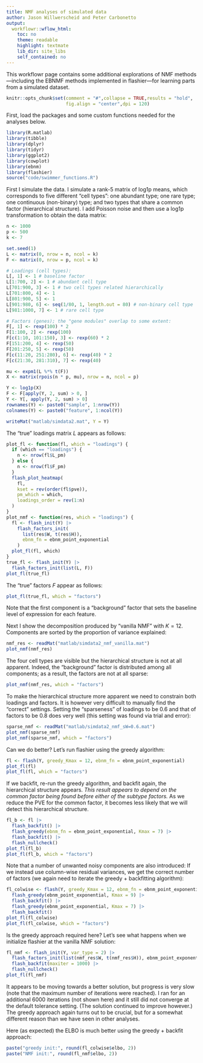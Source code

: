 ```yaml
---
title: NMF analyses of simulated data
author: Jason Willwerscheid and Peter Carbonetto
output:
  workflowr::wflow_html:
    toc: no
    theme: readable
    highlight: textmate
    lib_dir: site_libs
    self_contained: no
---
```


This workflowr page contains some additional explorations of NMF
methods—including the EBNMF methods implemented in flashier---for
learning parts from a simulated dataset.

```r
knitr::opts_chunk$set(comment = "#",collapse = TRUE,results = "hold",
                      fig.align = "center",dpi = 120)
```

First, load the packages and some custom functions needed for the
analyses below.

```r
library(R.matlab)
library(tibble)
library(dplyr)
library(tidyr)
library(ggplot2)
library(cowplot)
library(ebnm)
library(flashier)
source("code/swimmer_functions.R")
```

First I simulate the data. I simulate a rank-5 matrix of log1p means, which corresponds to five different "cell types": one abundant type; one rare type; one continuous (non-binary) type; and two types that share a common factor (hierarchical structure). I add Poisson noise and then use a log1p transformation to obtain the data matrix:

```r
n <- 1000
p <- 500
k <- 7

set.seed(1)
L <- matrix(0, nrow = n, ncol = k)
F <- matrix(0, nrow = p, ncol = k)

# Loadings (cell types):
L[, 1] <- 1 # baseline factor
L[1:700, 2] <- 1 # abundant cell type
L[701:900, 3] <- 1 # two cell types related hierarchically
L[701:800, 4] <- 1
L[801:900, 5] <- 1
L[901:980, 6] <- seq(1/80, 1, length.out = 80) # non-binary cell type
L[981:1000, 7] <- 1 # rare cell type

# Factors (genes); the "gene modules" overlap to some extent:
F[, 1] <- rexp(100) * 2
F[1:100, 2] <- rexp(100)
F[c(1:10, 101:150), 3] <- rexp(60) * 2
F[151:200, 4] <- rexp(50)
F[201:250, 5] <- rexp(50)
F[c(11:20, 251:280), 6] <- rexp(40) * 2
F[c(21:30, 281:310), 7] <- rexp(40)

mu <- expm1(L %*% t(F))
X <- matrix(rpois(n * p, mu), nrow = n, ncol = p)

Y <- log1p(X)
F <- F[apply(Y, 2, sum) > 0, ]
Y <- Y[, apply(Y, 2, sum) > 0]
rownames(Y) <- paste0("sample", 1:nrow(Y))
colnames(Y) <- paste0("feature", 1:ncol(Y))

writeMat("matlab/simdata2.mat", Y = Y)
```

The "true" loadings matrix $L$ appears as follows:

```r
plot_fl <- function(fl, which = "loadings") {
  if (which == "loadings") {
    n <- nrow(fl$L_pm)
  } else {
    n <- nrow(fl$F_pm)
  }
  flash_plot_heatmap(
    fl, 
    kset = rev(order(fl$pve)), 
    pm_which = which, 
    loadings_order = rev(1:n)
  )
}
plot_nmf <- function(res, which = "loadings") {
  fl <- flash_init(Y) |> 
    flash_factors_init(
      list(res$W, t(res$H)), 
      ebnm_fn = ebnm_point_exponential
    )
  plot_fl(fl, which)
}
true_fl <- flash_init(Y) |>
  flash_factors_init(list(L, F))
plot_fl(true_fl)
```

The "true" factors $F$ appear as follows:

```r
plot_fl(true_fl, which = "factors")
```

Note that the first component is a "background" factor that sets the baseline level of expression for each feature.

Next I show the decomposition produced by "vanilla NMF" with $K = 12$. Components are sorted by the proportion of variance explained:

```r
nmf_res <- readMat("matlab/simdata2_nmf_vanilla.mat")
plot_nmf(nmf_res)
```

The four cell types are visible but the hierarchical structure is not at all apparent. Indeed, the "background" factor is distributed among all components; as a result, the factors are not at all sparse:

```r
plot_nmf(nmf_res, which = "factors")
```

To make the hierarchical structure more apparent we need to constrain both loadings and factors. It is however very difficult to manually find the "correct" settings. Setting the "sparseness" of loadings to be 0.6 and that of factors to be 0.8 does very well (this setting was found via trial and error):

```r
sparse_nmf <- readMat("matlab/simdata2_nmf_sW=0.6.mat")
plot_nmf(sparse_nmf)
plot_nmf(sparse_nmf, which = "factors")
```

Can we do better? Let's run flashier using the greedy algorithm:

```r
fl <- flash(Y, greedy_Kmax = 12, ebnm_fn = ebnm_point_exponential)
plot_fl(fl)
plot_fl(fl, which = "factors")
```

If we backfit, re-run the greedy algorithm, and backfit again, the hierarchical structure appears. *This result appears to depend on the common factor being found before either of the subtype factors.* As we reduce the PVE for the common factor, it becomes less likely that we will detect this hierarchical structure. 

```r
fl_b <- fl |> 
  flash_backfit() |>
  flash_greedy(ebnm_fn = ebnm_point_exponential, Kmax = 7) |>
  flash_backfit() |>
  flash_nullcheck()
plot_fl(fl_b)
plot_fl(fl_b, which = "factors")
```

Note that a number of unwanted noisy components are also introduced: If we instead use column-wise residual variances, we get the correct number of factors (we again need to iterate the greedy + backfitting algorithm):

```r
fl_colwise <- flash(Y, greedy_Kmax = 12, ebnm_fn = ebnm_point_exponential, var_type = 2, backfit = TRUE) |>
  flash_greedy(ebnm_point_exponential, Kmax = 9) |>
  flash_backfit() |>
  flash_greedy(ebnm_point_exponential, Kmax = 7) |>
  flash_backfit()
plot_fl(fl_colwise)
plot_fl(fl_colwise, which = "factors")
```
Is the greedy approach required here? Let's see what happens when we initialize flashier at the vanilla NMF solution:

```r
fl_nmf <- flash_init(Y, var_type = 2) |>
  flash_factors_init(list(nmf_res$W, t(nmf_res$H)), ebnm_point_exponential) |>
  flash_backfit(maxiter = 1000) |>
  flash_nullcheck()
plot_fl(fl_nmf)
```

It appears to be moving towards a better solution, but progress is very slow (note that the maximum number of iterations were reached). I ran for an additional 6000 iterations (not shown here) and it still did not converge at the default tolerance setting. (The solution continued to improve however.) The greedy approach again turns out to be crucial, but for a somewhat different reason than we have seen in other analyses.

Here (as expected) the ELBO is much better using the greedy + backfit approach:

```r
paste("greedy init:", round(fl_colwise$elbo, 2))
paste("NMF init:", round(fl_nmf$elbo, 2))
```


[sparsenmf]: https://github.com/willwerscheid/ebnmf-paper/blob/master/matlab/sparseNMF.m
